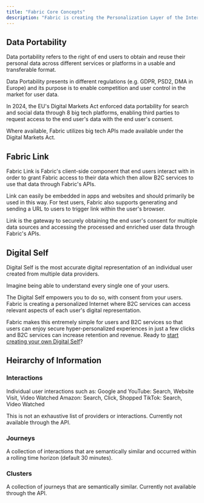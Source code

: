 ```yaml
---
title: "Fabric Core Concepts"
description: "Fabric is creating the Personalization Layer of the Internet. It's worth introducing some new concepts."
---
```


## Data Portability

Data portability refers to the right of end users to obtain and reuse their personal data across different services or platforms in a usable and transferable format.

Data Portability presents in different regulations (e.g. GDPR, PSD2, DMA in Europe) and its purpose is to enable competition and user control in the market for user data.

In 2024, the EU's Digital Markets Act enforced data portability for search and social data through 8 big tech platforms, enabling third parties to request access to the end user's data with the end user's consent.

Where available, Fabric utilizes big tech APIs made available under the Digital Markets Act.

## Fabric Link

Fabric Link is Fabric's client-side component that end users interact with in order to grant Fabric access to their data which then allow B2C services to use that data through Fabric's APIs.

Link can easily be embedded in apps and websites and should primarily be used in this way. For test users, Fabric also supports generating and sending a URL to users to trigger link within the user's browser.

Link is the gateway to securely obtaining the end user's consent for multiple data sources and accessing the processed and enriched user data through Fabric's APIs.

## Digital Self

Digital Self is the most accurate digital representation of an individual user created from multiple data providers.

Imagine being able to understand every single one of your users.

The Digital Self empowers you to do so, with consent from your users. Fabric is creating a personalized Internet where B2C services can access relevant aspects of each user's digital representation.

Fabric makes this entremely simple for users and B2C services so that users can enjoy secure hyper-personalized experiences in just a few clicks and B2C services can increase retention and revenue.
Ready to [start creating your own Digital Self](https://www.onfabric.io/user/dashboard)?

## Heirarchy of Information

### Interactions

Individual user interactions such as:
Google and YouTube: Search, Website Visit, Video Watched
Amazon: Search, Click, Shopped
TikTok: Search, Video Watched

This is not an exhaustive list of providers or interactions. Currently not available through the API.

### Journeys

A collection of interactions that are semantically similar and occurred within a rolling time horizon (default 30 minutes).

### Clusters

A collection of journeys that are semantically similar. Currently not available through the API.
